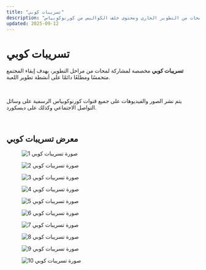 ```yaml
---
title: "تسريبات كوبي"
description: "لمحات من التطوير الجاري ومحتوى خلف الكواليس من كورنوكوبياس."
updated: 2025-09-12
---
```


# تسريبات كوبي  

**تسريبات كوبي** مخصصة لمشاركة لمحات من مراحل التطوير، بهدف إبقاء المجتمع متحمسًا ومطلعًا دائمًا على أنشطة تطوير اللعبة.  

</br>  

يتم نشر الصور والفيديوهات على جميع قنوات كورنوكوبياس الرسمية على وسائل التواصل الاجتماعي وكذلك على ديسكورد.  

</br>  

## معرض تسريبات كوبي  

<figure>
  <img src="/images/copileaks/copileaks1.avif" alt="صورة تسريبات كوبي 1"/>
</figure>  

<figure>
  <img src="/images/copileaks/copileaks2.png" alt="صورة تسريبات كوبي 2"/>
</figure>  

<figure>
  <img src="/images/copileaks/copileaks3.avif" alt="صورة تسريبات كوبي 3"/>
</figure>  

<figure>
  <img src="/images/copileaks/copileaks4.avif" alt="صورة تسريبات كوبي 4"/>
</figure>  

<figure>
  <img src="/images/copileaks/copileaks5.avif" alt="صورة تسريبات كوبي 5"/>
</figure>  

<figure>
  <img src="/images/copileaks/copileaks6.avif" alt="صورة تسريبات كوبي 6"/>
</figure>  

<figure>
  <img src="/images/copileaks/copileaks7.avif" alt="صورة تسريبات كوبي 7"/>
</figure>  

<figure>
  <img src="/images/copileaks/copileaks8.avif" alt="صورة تسريبات كوبي 8"/>
</figure>  

<figure>
  <img src="/images/copileaks/copileaks9.avif" alt="صورة تسريبات كوبي 9"/>
</figure>  

<figure>
  <img src="/images/copileaks/copileaks10.avif" alt="صورة تسريبات كوبي 10"/>
</figure>  
